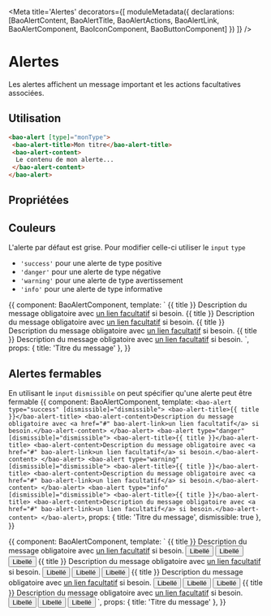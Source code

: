 
<Meta title='Alertes' decorators={[
  moduleMetadata({
    declarations: [BaoAlertContent, BaoAlertTitle, BaoAlertActions, BaoAlertLink, BaoAlertComponent, BaoIconComponent, BaoButtonComponent]
  })
]} />

# Alertes

Les alertes affichent un message important et les actions facultatives associées.

## Utilisation
```html
<bao-alert [type]="monType">
 <bao-alert-title>Mon titre</bao-alert-title>
 <bao-alert-content>
  Le contenu de mon alerte...
 </bao-alert-content>
</bao-alert>
```

## Propriétées

<Props of={BaoAlertComponent} />

## Couleurs
L'alerte par défaut est grise. 
Pour modifier celle-ci utiliser le `input` `type`

* `'success'` pour une alerte de type positive
* `'danger'` pour une alerte de type négative
* `'warning'` pour une alerte de type avertissement
* `'info'` pour une alerte de type informative

<Preview>
  <Story name='alertes'>{{
    component: BaoAlertComponent,
    template: `
      <bao-alert type="success">
        <bao-alert-title>{{ title }}</bao-alert-title>
        <bao-alert-content>Description du message obligatoire avec <a href="#" bao-alert-link>un lien facultatif</a> si besoin.</bao-alert-content>
      </bao-alert>
      <bao-alert type="danger">
        <bao-alert-title>{{ title }}</bao-alert-title>
        <bao-alert-content>Description du message obligatoire avec <a href="#" bao-alert-link>un lien facultatif</a> si besoin.</bao-alert-content>
      </bao-alert>
      <bao-alert type="warning">
        <bao-alert-title>{{ title }}</bao-alert-title>
        <bao-alert-content>Description du message obligatoire avec <a href="#" bao-alert-link>un lien facultatif</a> si besoin.</bao-alert-content>
      </bao-alert>
      <bao-alert type="info">
        <bao-alert-title>{{ title }}</bao-alert-title>
        <bao-alert-content>Description du message obligatoire avec <a href="#" bao-alert-link>un lien facultatif</a> si besoin.</bao-alert-content>
      </bao-alert>
    `,
    props: {
      title: 'Titre du message'
    },
  }}
  </Story>
</Preview>

## Alertes fermables
En utilisant le `input` `dismissible` on peut spécifier qu'une alerte peut être fermable
<Preview>
  <Story name='alertes fermables'>{{
    component: BaoAlertComponent,
    template: `
      <bao-alert type="success" [dismissible]="dismissible">
        <bao-alert-title>{{ title }}</bao-alert-title>
        <bao-alert-content>Description du message obligatoire avec <a href="#" bao-alert-link>un lien facultatif</a> si besoin.</bao-alert-content>
      </bao-alert>
      <bao-alert type="danger" [dismissible]="dismissible">
        <bao-alert-title>{{ title }}</bao-alert-title>
        <bao-alert-content>Description du message obligatoire avec <a href="#" bao-alert-link>un lien facultatif</a> si besoin.</bao-alert-content>
      </bao-alert>
      <bao-alert type="warning" [dismissible]="dismissible">
        <bao-alert-title>{{ title }}</bao-alert-title>
        <bao-alert-content>Description du message obligatoire avec <a href="#" bao-alert-link>un lien facultatif</a> si besoin.</bao-alert-content>
      </bao-alert>
      <bao-alert type="info" [dismissible]="dismissible">
        <bao-alert-title>{{ title }}</bao-alert-title>
        <bao-alert-content>Description du message obligatoire avec <a href="#" bao-alert-link>un lien facultatif</a> si besoin.</bao-alert-content>
      </bao-alert>
    `,
    props: {
      title: 'Titre du message',
      dismissible: true
    },
  }}
  </Story>
</Preview>

<Preview>
  <Story name='alertes avec actions'>{{
    component: BaoAlertComponent,
    template: `
      <bao-alert type="success">
        <bao-alert-title>{{ title }}</bao-alert-title>
        <bao-alert-content>Description du message obligatoire avec <a href="#" bao-alert-link>un lien facultatif</a> si besoin.</bao-alert-content>
        <bao-alert-actions>
          <button bao-button role="button" type="utility" level="primary">Libellé</button>
          <button bao-button role="button" type="utility" level="secondary">Libellé</button>
          <button bao-button role="button" type="utility" level="tertiary">Libellé</button>
        </bao-alert-actions>
      </bao-alert>
      <bao-alert type="danger">
        <bao-alert-title>{{ title }}</bao-alert-title>
        <bao-alert-content>Description du message obligatoire avec <a href="#" bao-alert-link>un lien facultatif</a> si besoin.</bao-alert-content>
        <bao-alert-actions>
          <button bao-button role="button" type="utility" level="primary">Libellé</button>
          <button bao-button role="button" type="utility" level="secondary">Libellé</button>
          <button bao-button role="button" type="utility" level="tertiary">Libellé</button>
        </bao-alert-actions>
      </bao-alert>
      <bao-alert type="warning">
        <bao-alert-title>{{ title }}</bao-alert-title>
        <bao-alert-content>Description du message obligatoire avec <a href="#" bao-alert-link>un lien facultatif</a> si besoin.</bao-alert-content>
        <bao-alert-actions>
          <button bao-button role="button" type="utility" level="primary">Libellé</button>
          <button bao-button role="button" type="utility" level="secondary">Libellé</button>
          <button bao-button role="button" type="utility" level="tertiary">Libellé</button>
        </bao-alert-actions>
      </bao-alert>
      <bao-alert type="info">
        <bao-alert-title>{{ title }}</bao-alert-title>
        <bao-alert-content>Description du message obligatoire avec <a href="#" bao-alert-link>un lien facultatif</a> si besoin.</bao-alert-content>
        <bao-alert-actions>
          <button bao-button role="button" type="utility" level="primary">Libellé</button>
          <button bao-button role="button" type="utility" level="secondary">Libellé</button>
          <button bao-button role="button" type="utility" level="tertiary">Libellé</button>
        </bao-alert-actions>
      </bao-alert>
    `,
    props: {
      title: 'Titre du message'
    },
  }}
  </Story>
</Preview>
